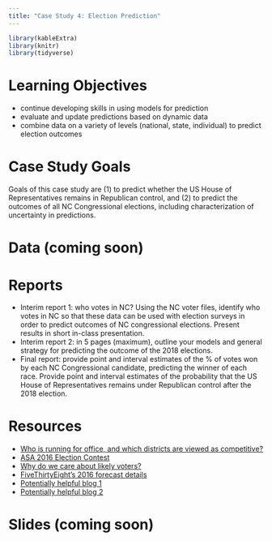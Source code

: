 ```yaml
---
title: "Case Study 4: Election Prediction"
---
```


```r
library(kableExtra)
library(knitr)
library(tidyverse)
```




# Learning Objectives

- continue developing skills in using models for prediction
- evaluate and update predictions based on dynamic data
- combine data on a variety of levels (national, state, individual) to predict election outcomes

# Case Study Goals
Goals of this case study are (1) to predict whether the US House of Representatives remains in Republican control, and (2) to predict the outcomes of all NC Congressional elections, including characterization of uncertainty in predictions.

# Data (coming soon)
<!---

+ NC voter files at https://dl.ncsbe.gov/?prefix=data/
+ Cooperative Congressional Election Study https://cces.gov.harvard.edu/pages/welcome-cooperative-congressional-election-study 

--->

# Reports

- Interim report 1: who votes in NC? Using the NC voter files, identify who votes in NC so that these data can be used with election surveys in order to predict outcomes of NC congressional elections. Present results in short in-class presentation.
- Interim report 2: in 5 pages (maximum), outline your models and general strategy for predicting the outcome of the 2018 elections.
- Final report: provide point and interval estimates of the % of votes won by each NC Congressional candidate, predicting the winner of each race. Provide point and interval estimates of the probability that the US House of Representatives remains under Republican control after the 2018 election.


# Resources

+ [Who is running for office, and which districts are viewed as competitive?](https://www.270towin.com/2018-house-election/)
+ [ASA 2016 Election Contest](http://thisisstatistics.org/demystifying-the-election-prediction-2016-contest/)
+ [Why do we care about likely voters?]( https://fivethirtyeight.com/features/registered-voter-polls-will-usually-overrate-democrats/)
+ [FiveThirtyEight's 2016 forecast details]( https://fivethirtyeight.com/features/a-users-guide-to-fivethirtyeights-2016-general-election-forecast/) 
+ [Potentially helpful blog 1]( https://www.r-statistics.com/2016/08/presidential-election-predictions-2016/)
+ [Potentially helpful blog 2]( https://github.com/hardin47/prediction2016/blob/master/predblog.pdf)

# Slides (coming soon)

<!---
[Basics of Election Prediction](decks/cs04_1_deck.html)

[MRP Tutorial](decks/cs04_2_deck.html)

--->




